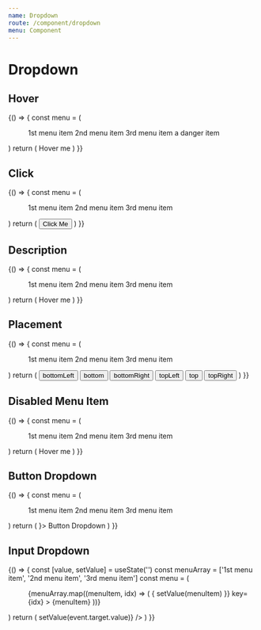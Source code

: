 ```yaml
---
name: Dropdown
route: /component/dropdown
menu: Component
---
```



# Dropdown

## Hover

<Playground>
  {() => {
    const menu = (
      <Menu>
        <Menu.Item>1st menu item</Menu.Item>
        <Menu.Item>2nd menu item</Menu.Item>
        <Menu.Item>3rd menu item</Menu.Item>
        <Menu.Item danger>a danger item</Menu.Item>
      </Menu>
    )
    return (
      <Dropdown overlay={menu}>
        Hover me <ExpandMoreIcon />
      </Dropdown>
    )
  }}
</Playground>

## Click

<Playground>
  {() => {
    const menu = (
      <Menu>
        <Menu.Item>1st menu item</Menu.Item>
        <Menu.Item>2nd menu item</Menu.Item>
        <Menu.Item>3rd menu item</Menu.Item>
      </Menu>
    )
    return (
      <Dropdown overlay={menu} trigger={'click'}>
        <Button> Click Me </Button>
      </Dropdown>
    )
  }}
</Playground>

## Description

<Playground>
  {() => {
    const menu = (
      <Menu>
        <Menu.Item>1st menu item</Menu.Item>
        <Menu.Item>2nd menu item</Menu.Item>
        <Menu.Item>3rd menu item</Menu.Item>
      </Menu>
    )
    return (
      <Dropdown overlay={menu} description='Menu of items'>
        Hover me <ExpandMoreIcon />
      </Dropdown>
    )
  }}
</Playground>

## Placement

<Playground>
  {() => {
    const menu = (
      <Menu>
        <Menu.Item>1st menu item</Menu.Item>
        <Menu.Item>2nd menu item</Menu.Item>
        <Menu.Item>3rd menu item</Menu.Item>
      </Menu>
    )
    return (
      <Space>
        <Dropdown overlay={menu} placement='bottomLeft'>
          <Button>bottomLeft</Button>
        </Dropdown>
        <Dropdown overlay={menu} placement='bottom'>
          <Button>bottom</Button>
        </Dropdown>
        <Dropdown overlay={menu} placement='bottomRight'>
          <Button>bottomRight</Button>
        </Dropdown>
        <Dropdown overlay={menu} placement='topLeft'>
          <Button>topLeft</Button>
        </Dropdown>
        <Dropdown overlay={menu} placement='top'>
          <Button>top</Button>
        </Dropdown>
        <Dropdown overlay={menu} placement='topRight'>
          <Button>topRight</Button>
        </Dropdown>
      </Space>
    )
  }}
</Playground>

## Disabled Menu Item

<Playground>
  {() => {
    const menu = (
      <Menu>
        <Menu.Item>1st menu item</Menu.Item>
        <Menu.Item>2nd menu item</Menu.Item>
        <Menu.Item disabled>3rd menu item</Menu.Item>
      </Menu>
    )
    return (
      <Dropdown overlay={menu}>
        Hover me <ExpandMoreIcon />
      </Dropdown>
    )
  }}
</Playground>

## Button Dropdown

<Playground>
  {() => {
    const menu = (
      <Menu>
        <Menu.Item>1st menu item</Menu.Item>
        <Menu.Item>2nd menu item</Menu.Item>
        <Menu.Item>3rd menu item</Menu.Item>
      </Menu>
    )
    return (
      <Dropdown.Button overlay={menu} endIcon={<ExpandMoreIcon />}>
        Button Dropdown
      </Dropdown.Button>
    )
  }}
</Playground>

## Input Dropdown

<Playground>
  {() => {
    const [value, setValue] = useState('')
    const menuArray = ['1st menu item', '2nd menu item', '3rd menu item']
    const menu = (
      <Menu>
        {menuArray.map((menuItem, idx) => (
          <Menu.Item
            onClick={() => {
              setValue(menuItem)
            }}
            key={idx}
          >
            {menuItem}
          </Menu.Item>
        ))}
      </Menu>
    )
    return (
      <Dropdown.Input
        overlay={menu}
        value={value}
        onChange={(event) => setValue(event.target.value)}
      />
    )
  }}
</Playground>
